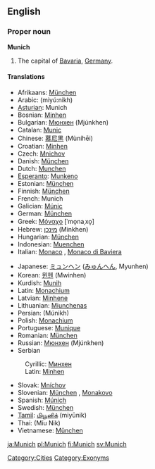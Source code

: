 ==English==
{{wikipedia}}
===Proper noun===
'''Munich'''

#The capital of [[Bavaria]], [[Germany]].

====Translations====
{{top}}
*Afrikaans: [[München]]
*Arabic: {{ARchar|[[ميونخ]]}} (miyú:nikh)
*[[Asturian]]: Munich
*Bosnian: [[Minhen#Bosnian|Minhen]] {{m}}
*Bulgarian: [[Мюнхен]] (Mjúnkhen) {{m}}
*Catalan: [[Munic]]
*Chinese: [[慕尼黑]] (Mùníhēi)
*Croatian: [[Minhen#Croatian|Minhen]] {{m}}
*Czech: [[Mnichov]] {{m}}
*Danish: [[München]]
*Dutch: [[Munchen]]
*[[Esperanto]]: [[Munkeno]]
*Estonian: [[München]]
*Finnish: [[München]]
*French: Munich
*Galician: [[Múnic]]
*German: [[München]] {{n}}
*Greek: [[Μόναχο]] [ˈmo̞naˌxo̞] {{n}}
*Hebrew: [[מינכן]] (Minkhen)
*Hungarian: [[München]]
*Indonesian: [[Muenchen]]
*Italian: [[Monaco]] {{f}}, [[Monaco di Baviera]] {{f}}
{{mid}}
*Japanese: [[ミュンヘン]] ([[みゅんへん]], Myunhen)
*Korean: [[뮌헨]] (Mwinhen)
*Kurdish: [[Munih]]
*Latin: [[Monachium]]
*Latvian: [[Minhene]]
*Lithuanian: [[Miunchenas]]
*Persian: {{FAchar|[[مونیخ]]}} (Múnikh)
*Polish: [[Monachium]] {{m}}
*Portuguese: [[Munique]] {{m}}
*Romanian: [[München]]
*Russian: [[Мюнхен]] (Mjúnkhen) {{m}}
*Serbian
:Cyrillic: [[Минхен#Serbian|Минхен]] {{m}}
:Latin: [[Minhen#Serbian|Minhen]] {{m}}
*Slovak: [[Mníchov]] {{m}}
*Slovenian: [[München]] {{m}}, [[Monakovo]] {{n}}
*Spanish: [[Múnich]] {{m}}
*Swedish: [[München]]
*[[Tamil]]: [[மியூனிக்]] (miyūnik)
*Thai: {{THchar|[[มิวนิก]]}} (Míu Nik)
*Vietnamese: [[München]]
{{bottom}}

[[Category:Cities]]
[[Category:Exonyms]]

[[ja:Munich]]
[[pl:Munich]]
[[fi:Munich]]
[[sv:Munich]]